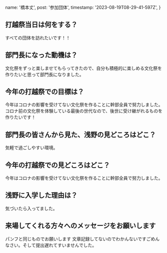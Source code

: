   name: '橋本丈',
  post: '参加団体',
  timestamp: '2023-08-19T08-29-41-597Z',
}

## 打越祭当日は何をする？

すべての団体を訪れたいです！！

## 部門長になった動機は？

文化祭をずっと楽しませてもらってきたので、自分も積極的に楽しめる文化祭を作りたいと思って部門長になりました。

## 今年の打越祭での目標は？

今年はコロナの影響を受けてない文化祭を作ることに幹部全員で努力しました。コロナ前の文化祭を体験している最後の世代なので、後世に受け継がれるものを作りたいです！

## 部門長の皆さんから見た、浅野の見どころはどこ？

気軽で過ごしやすい環境。

## 今年の打越祭での見どころはどこ？

今年はコロナの影響を受けてない文化祭を作ることに幹部全員で努力しました。

## 浅野に入学した理由は？

気づいたら入ってました。

## 来場してくれる方々へのメッセージをお願いします

パンフと同じものでお願いします
文章記録してないのでわかんないですごめんなさい。そして提出遅れてすいませんでした。

